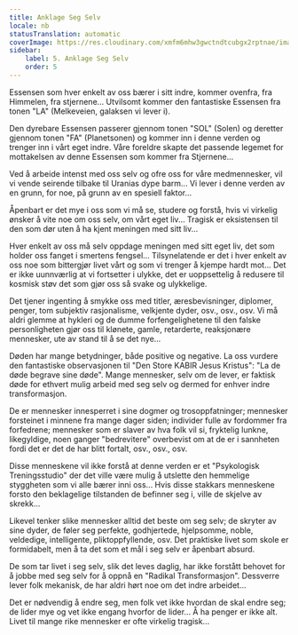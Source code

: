 ```yaml
---
title: Anklage Seg Selv
locale: nb
statusTranslation: automatic
coverImage: https://res.cloudinary.com/xmfm6mhw3gwctndtcubgx2rptnae/image/upload/v1740468922/small_cover_tratado_de_psicologia_revolucionaria_a4c0dca4e0.webp
sidebar:
    label: 5. Anklage Seg Selv
    order: 5
---
```

Essensen som hver enkelt av oss bærer i sitt indre, kommer ovenfra, fra Himmelen, fra stjernene... Utvilsomt kommer den fantastiske Essensen fra tonen "LA" (Melkeveien, galaksen vi lever i).

Den dyrebare Essensen passerer gjennom tonen "SOL" (Solen) og deretter gjennom tonen "FA" (Planetsonen) og kommer inn i denne verden og trenger inn i vårt eget indre. Våre foreldre skapte det passende legemet for mottakelsen av denne Essensen som kommer fra Stjernene...

Ved å arbeide intenst med oss selv og ofre oss for våre medmennesker, vil vi vende seirende tilbake til Uranias dype barm... Vi lever i denne verden av en grunn, for noe, på grunn av en spesiell faktor...

Åpenbart er det mye i oss som vi må se, studere og forstå, hvis vi virkelig ønsker å vite noe om oss selv, om vårt eget liv... Tragisk er eksistensen til den som dør uten å ha kjent meningen med sitt liv...

Hver enkelt av oss må selv oppdage meningen med sitt eget liv, det som holder oss fanget i smertens fengsel... Tilsynelatende er det i hver enkelt av oss noe som bittergjør livet vårt og som vi trenger å kjempe hardt mot... Det er ikke uunnværlig at vi fortsetter i ulykke, det er uoppsettelig å redusere til kosmisk støv det som gjør oss så svake og ulykkelige.

Det tjener ingenting å smykke oss med titler, æresbevisninger, diplomer, penger, tom subjektiv rasjonalisme, velkjente dyder, osv., osv., osv. Vi må aldri glemme at hykleri og de dumme forfengelighetene til den falske personligheten gjør oss til klønete, gamle, retarderte, reaksjonære mennesker, ute av stand til å se det nye...

Døden har mange betydninger, både positive og negative. La oss vurdere den fantastiske observasjonen til "Den Store KABIR Jesus Kristus": "La de døde begrave sine døde". Mange mennesker, selv om de lever, er faktisk døde for ethvert mulig arbeid med seg selv og dermed for enhver indre transformasjon.

De er mennesker innesperret i sine dogmer og trosoppfatninger; mennesker forsteinet i minnene fra mange dager siden; individer fulle av fordommer fra forfedrene; mennesker som er slaver av hva folk vil si, fryktelig lunkne, likegyldige, noen ganger "bedrevitere" overbevist om at de er i sannheten fordi det er det de har blitt fortalt, osv., osv., osv.

Disse menneskene vil ikke forstå at denne verden er et "Psykologisk Treningsstudio" der det ville være mulig å utslette den hemmelige styggheten som vi alle bærer inni oss... Hvis disse stakkars menneskene forsto den beklagelige tilstanden de befinner seg i, ville de skjelve av skrekk...

Likevel tenker slike mennesker alltid det beste om seg selv; de skryter av sine dyder, de føler seg perfekte, godhjertede, hjelpsomme, noble, veldedige, intelligente, pliktoppfyllende, osv. Det praktiske livet som skole er formidabelt, men å ta det som et mål i seg selv er åpenbart absurd.

De som tar livet i seg selv, slik det leves daglig, har ikke forstått behovet for å jobbe med seg selv for å oppnå en "Radikal Transformasjon". Dessverre lever folk mekanisk, de har aldri hørt noe om det indre arbeidet...

Det er nødvendig å endre seg, men folk vet ikke hvordan de skal endre seg; de lider mye og vet ikke engang hvorfor de lider... Å ha penger er ikke alt. Livet til mange rike mennesker er ofte virkelig tragisk...

